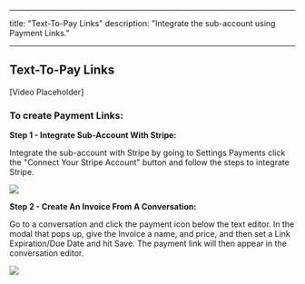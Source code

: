 
---
title: "Text-To-Pay Links"
description: "Integrate the sub-account using Payment Links."

---
## Text-To-Pay Links
  
[Video Placeholder]

### To create Payment Links:

**Step 1 - Integrate Sub-Account With Stripe:**

Integrate the sub-account with Stripe by going to Settings Payments click the "Connect Your Stripe Account" button and follow the steps to integrate Stripe.

![](https://s3.amazonaws.com/cdn.freshdesk.com/data/helpdesk/attachments/production/48158658694/original/jKa6DexPIDteShRvRWnP_gIMB_6rueBHmg.png?1636734598)

**Step 2 - Create An Invoice From A Conversation:**

Go to a conversation and click the payment icon below the text editor. In the modal that pops up, give the Invoice a name, and price, and then set a Link Expiration/Due Date and hit Save. The payment link will then appear in the conversation editor.

![](https://s3.amazonaws.com/cdn.freshdesk.com/data/helpdesk/attachments/production/48158658720/original/ZEntj2wJmo0ABb8wPBVCZYdv172-Xp_kTg.png?1636734608)